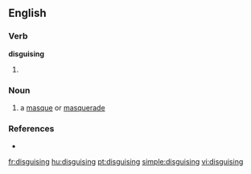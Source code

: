 ==English==
{{Webster 1913}}
===Verb===
'''disguising'''

# {{present participle of|disguise}}
===Noun===
{{en-noun}}
# a [[masque]] or [[masquerade]]
===References===
* {{R:Webster 1913|disguising}}

[[fr:disguising]]
[[hu:disguising]]
[[pt:disguising]]
[[simple:disguising]]
[[vi:disguising]]